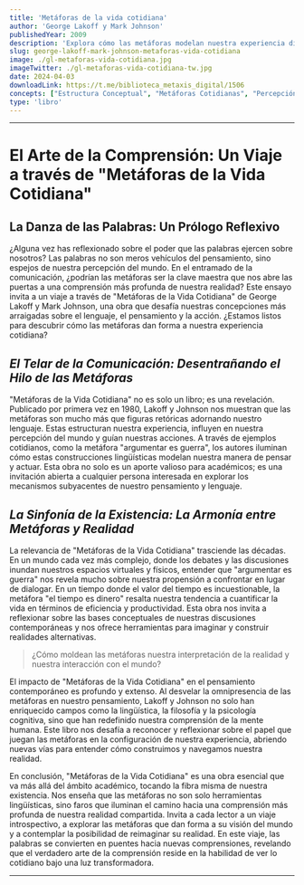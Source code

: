 ```yaml
---
title: 'Metáforas de la vida cotidiana'
author: 'George Lakoff y Mark Johnson'
publishedYear: 2009
description: 'Explora cómo las metáforas modelan nuestra experiencia diaria y pensamiento, revelando estructuras conceptuales que definen percepciones y acciones.'
slug: george-lakoff-mark-johnson-metaforas-vida-cotidiana
image: ./gl-metaforas-vida-cotidiana.jpg
imageTwitter: ./gl-metaforas-vida-cotidiana-tw.jpg
date: 2024-04-03
downloadLink: https://t.me/biblioteca_metaxis_digital/1506
concepts: ["Estructura Conceptual", "Metáforas Cotidianas", "Percepción del Mundo", "Comunicación y Pensamiento", "Interacción Humana"]
type: 'libro'
---
```


---

# El Arte de la Comprensión: Un Viaje a través de "Metáforas de la Vida Cotidiana"

## La Danza de las Palabras: Un Prólogo Reflexivo

¿Alguna vez has reflexionado sobre el poder que las palabras ejercen sobre nosotros? Las palabras no son meros vehículos del pensamiento, sino espejos de nuestra percepción del mundo. En el entramado de la comunicación, ¿podrían las metáforas ser la clave maestra que nos abre las puertas a una comprensión más profunda de nuestra realidad? Este ensayo invita a un viaje a través de "Metáforas de la Vida Cotidiana" de George Lakoff y Mark Johnson, una obra que desafía nuestras concepciones más arraigadas sobre el lenguaje, el pensamiento y la acción. ¿Estamos listos para descubrir cómo las metáforas dan forma a nuestra experiencia cotidiana?

## _El Telar de la Comunicación: Desentrañando el Hilo de las Metáforas_

"Metáforas de la Vida Cotidiana" no es solo un libro; es una revelación. Publicado por primera vez en 1980, Lakoff y Johnson nos muestran que las metáforas son mucho más que figuras retóricas adornando nuestro lenguaje. Estas estructuran nuestra experiencia, influyen en nuestra percepción del mundo y guían nuestras acciones. A través de ejemplos cotidianos, como la metáfora "argumentar es guerra", los autores iluminan cómo estas construcciones lingüísticas modelan nuestra manera de pensar y actuar. Esta obra no solo es un aporte valioso para académicos; es una invitación abierta a cualquier persona interesada en explorar los mecanismos subyacentes de nuestro pensamiento y lenguaje.

## _La Sinfonía de la Existencia: La Armonía entre Metáforas y Realidad_

La relevancia de "Metáforas de la Vida Cotidiana" trasciende las décadas. En un mundo cada vez más complejo, donde los debates y las discusiones inundan nuestros espacios virtuales y físicos, entender que "argumentar es guerra" nos revela mucho sobre nuestra propensión a confrontar en lugar de dialogar. En un tiempo donde el valor del tiempo es incuestionable, la metáfora "el tiempo es dinero" resalta nuestra tendencia a cuantificar la vida en términos de eficiencia y productividad. Esta obra nos invita a reflexionar sobre las bases conceptuales de nuestras discusiones contemporáneas y nos ofrece herramientas para imaginar y construir realidades alternativas.

> ¿Cómo moldean las metáforas nuestra interpretación de la realidad y nuestra interacción con el mundo?

El impacto de "Metáforas de la Vida Cotidiana" en el pensamiento contemporáneo es profundo y extenso. Al desvelar la omnipresencia de las metáforas en nuestro pensamiento, Lakoff y Johnson no solo han enriquecido campos como la lingüística, la filosofía y la psicología cognitiva, sino que han redefinido nuestra comprensión de la mente humana. Este libro nos desafía a reconocer y reflexionar sobre el papel que juegan las metáforas en la configuración de nuestra experiencia, abriendo nuevas vías para entender cómo construimos y navegamos nuestra realidad.

En conclusión, "Metáforas de la Vida Cotidiana" es una obra esencial que va más allá del ámbito académico, tocando la fibra misma de nuestra existencia. Nos enseña que las metáforas no son solo herramientas lingüísticas, sino faros que iluminan el camino hacia una comprensión más profunda de nuestra realidad compartida. Invita a cada lector a un viaje introspectivo, a explorar las metáforas que dan forma a su visión del mundo y a contemplar la posibilidad de reimaginar su realidad. En este viaje, las palabras se convierten en puentes hacia nuevas comprensiones, revelando que el verdadero arte de la comprensión reside en la habilidad de ver lo cotidiano bajo una luz transformadora.

---
